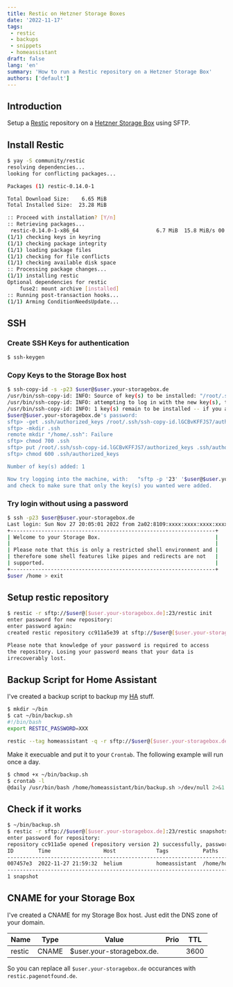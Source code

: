 ```yaml
---
title: Restic on Hetzner Storage Boxes
date: '2022-11-17'
tags:
 - restic
 - backups
 - snippets
 - homeassistant
draft: false
lang: 'en'
summary: 'How to run a Restic repository on a Hetzner Storage Box'
authors: ['default']
---
```


## Introduction
Setup a [Restic](https://restic.net/) repository on a [Hetzner Storage Box](https://www.hetzner.com/storage/storage-box) using SFTP.

<TOCInline toc={props.toc} exclude="Introduction" toHeading={3} />

## Install Restic
```bash
$ yay -S community/restic
resolving dependencies...
looking for conflicting packages...

Packages (1) restic-0.14.0-1

Total Download Size:    6.65 MiB
Total Installed Size:  23.28 MiB

:: Proceed with installation? [Y/n] 
:: Retrieving packages...
 restic-0.14.0-1-x86_64                         6.7 MiB  15.8 MiB/s 00:00 [#########################################] 100%
(1/1) checking keys in keyring                                            [#########################################] 100%
(1/1) checking package integrity                                          [#########################################] 100%
(1/1) loading package files                                               [#########################################] 100%
(1/1) checking for file conflicts                                         [#########################################] 100%
(1/1) checking available disk space                                       [#########################################] 100%
:: Processing package changes...
(1/1) installing restic                                                   [#########################################] 100%
Optional dependencies for restic
    fuse2: mount archive [installed]
:: Running post-transaction hooks...
(1/1) Arming ConditionNeedsUpdate...
```

## SSH
### Create SSH Keys for authentication
```bash
$ ssh-keygen
```
### Copy Keys to the Storage Box host
```bash
$ ssh-copy-id -s -p23 $user@$user.your-storagebox.de
/usr/bin/ssh-copy-id: INFO: Source of key(s) to be installed: "/root/.ssh/id_rsa.pub"
/usr/bin/ssh-copy-id: INFO: attempting to log in with the new key(s), to filter out any that are already installed
/usr/bin/ssh-copy-id: INFO: 1 key(s) remain to be installed -- if you are prompted now it is to install the new keys
$user@$user.your-storagebox.de's password: 
sftp> -get .ssh/authorized_keys /root/.ssh/ssh-copy-id.lGCBvKFFJS7/authorized_keys
sftp> -mkdir .ssh
remote mkdir "/home/.ssh": Failure
sftp> chmod 700 .ssh
sftp> put /root/.ssh/ssh-copy-id.lGCBvKFFJS7/authorized_keys .ssh/authorized_keys
sftp> chmod 600 .ssh/authorized_keys

Number of key(s) added: 1

Now try logging into the machine, with:   "sftp -p '23' '$user@$user.your-storagebox.de'"
and check to make sure that only the key(s) you wanted were added.
```
### Try login without using a password
```bash
$ ssh -p23 $user@$user.your-storagebox.de
Last login: Sun Nov 27 20:05:01 2022 from 2a02:8109:xxxx:xxxx:xxxx:xxxx:xxxx:xxxx
+------------------------------------------------------------------+
| Welcome to your Storage Box.                                     |
|                                                                  |
| Please note that this is only a restricted shell environment and |
| therefore some shell features like pipes and redirects are not   |
| supported.                                                       |
+------------------------------------------------------------------+
$user /home > exit
```

## Setup restic repository
```bash
$ restic -r sftp://$user@[$user.your-storagebox.de]:23/restic init
enter password for new repository: 
enter password again: 
created restic repository cc911a5e39 at sftp://$user@[$user.your-storagebox.de]:23/restic

Please note that knowledge of your password is required to access
the repository. Losing your password means that your data is
irrecoverably lost.
```

## Backup Script for Home Assistant
I've created a backup script to backup my <a href="/tags/homeassistant">HA</a> stuff.

```bash
$ mkdir ~/bin
$ cat ~/bin/backup.sh
#!/bin/bash
export RESTIC_PASSWORD=XXX

restic --tag homeassistant -q -r sftp://$user@[$user.your-storagebox.de]:23/restic backup /home/homeassistant/ha/homeassistant/backups
```
Make it execuable and put it to your `Crontab`. The following example will run once a day.
```bash
$ chmod +x ~/bin/backup.sh
$ crontab -l
@daily /usr/bin/bash /home/homeassistant/bin/backup.sh >/dev/null 2>&1
```

## Check if it works
```bash
$ ~/bin/backup.sh
$ restic -r sftp://$user@[$user.your-storagebox.de]:23/restic snapshots
enter password for repository: 
repository cc911a5e opened (repository version 2) successfully, password is correct
ID        Time                 Host             Tags           Paths
-----------------------------------------------------------------------------------------------------------
007457e3  2022-11-27 21:59:32  helium           homeassistant  /home/homeassistant/ha/homeassistant/backups
-----------------------------------------------------------------------------------------------------------
1 snapshot
```
## CNAME for your Storage Box
I've created a CNAME for my Storage Box host. Just edit the DNS zone of your domain.

| Name      | Type | Value | Prio | TTL |
| --------- | ---- | ----- | ---- | --- |
| restic | CNAME | $user.your-storagebox.de. | | 3600 |

So you can replace all `$user.your-storagebox.de` occurances with `restic.pagenotfound.de`.

